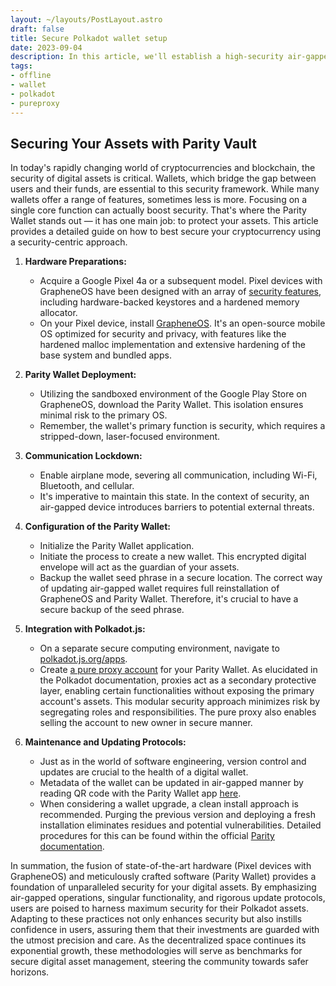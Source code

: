 ```yaml
---
layout: ~/layouts/PostLayout.astro
draft: false
title: Secure Polkadot wallet setup
date: 2023-09-04
description: In this article, we'll establish a high-security air-gapped Polkadot wallet on devices running GrapheneOS.
tags:
- offline
- wallet
- polkadot
- pureproxy
---
```


## Securing Your Assets with Parity Vault


In today's rapidly changing world of cryptocurrencies and blockchain, the
security of digital assets is critical. Wallets, which bridge the gap between
users and their funds, are essential to this security framework. While many
wallets offer a range of features, sometimes less is more. Focusing on a single
core function can actually boost security. That's where the Parity Wallet
stands out — it has one main job: to protect your assets. This article provides
a detailed guide on how to best secure your cryptocurrency using a
security-centric approach.

1. **Hardware Preparations:** 
   - Acquire a Google Pixel 4a or a subsequent model. Pixel devices with
	 GrapheneOS have been designed with an array of [security
	 features](https://grapheneos.org/features), including hardware-backed
	 keystores and a hardened memory allocator.
   - On your Pixel device, install
	 [GrapheneOS](https://grapheneos.org/install). It's an open-source mobile
	 OS optimized for security and privacy, with features like the hardened
	 malloc implementation and extensive hardening of the base system and
	 bundled apps.

2. **Parity Wallet Deployment:**
   - Utilizing the sandboxed environment of the Google Play Store on
	 GrapheneOS, download the Parity Wallet. This isolation ensures minimal
	 risk to the primary OS.
   - Remember, the wallet's primary function is security, which requires a
	 stripped-down, laser-focused environment.

3. **Communication Lockdown:** 
   - Enable airplane mode, severing all communication, including Wi-Fi,
	 Bluetooth, and cellular.
   - It's imperative to maintain this state. In the context of security, an
	 air-gapped device introduces barriers to potential external threats.

4. **Configuration of the Parity Wallet:** 
   - Initialize the Parity Wallet application.
   - Initiate the process to create a new wallet. This encrypted digital
	 envelope will act as the guardian of your assets.
   - Backup the wallet seed phrase in a secure location. The correct way
	 of updating air-gapped wallet requires full reinstallation of GrapheneOS
	 and Parity Wallet. Therefore, it's crucial to have a secure backup of the
	 seed phrase.

5. **Integration with Polkadot.js:** 
   - On a separate secure computing environment, navigate to
	 [polkadot.js.org/apps](https://polkadot.js.org/apps).
   - Create [a pure proxy
	 account](https://wiki.polkadot.network/docs/learn-proxies) for your Parity
	 Wallet. As elucidated in the Polkadot documentation, proxies act as a
	 secondary protective layer, enabling certain functionalities without
	 exposing the primary account's assets. This modular security approach
	 minimizes risk by segregating roles and responsibilities. The pure proxy
	 also enables selling the account to new owner in secure manner.

6. **Maintenance and Updating Protocols:** 
   - Just as in the world of software engineering, version control and updates
	 are crucial to the health of a digital wallet.
   - Metadata of the wallet can be updated in air-gapped manner by reading QR
	 code with the Parity Wallet app [here](https://metadata.parity.io/).
   - When considering a wallet upgrade, a clean install approach is
	 recommended. Purging the previous version and deploying a fresh
	 installation eliminates residues and potential vulnerabilities. Detailed
	 procedures for this can be found within the official [Parity
	 documentation](https://paritytech.github.io/parity-signer/tutorials/Upgrading.html).

In summation, the fusion of state-of-the-art hardware (Pixel devices with
GrapheneOS) and meticulously crafted software (Parity Wallet) provides a
foundation of unparalleled security for your digital assets. By emphasizing
air-gapped operations, singular functionality, and rigorous update protocols,
users are poised to harness maximum security for their Polkadot assets.
Adapting to these practices not only enhances security but also instills
confidence in users, assuring them that their investments are guarded with the
utmost precision and care. As the decentralized space continues its exponential
growth, these methodologies will serve as benchmarks for secure digital asset
management, steering the community towards safer horizons.
